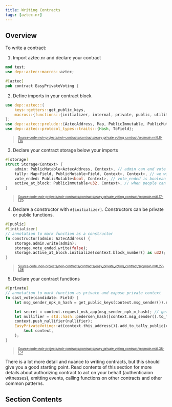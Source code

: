 ```yaml
---
title: Writing Contracts
tags: [aztec.nr]
---
```



## Overview

To write a contract:

1. Import aztec.nr and declare your contract

```rust
mod test;
use dep::aztec::macros::aztec;

#[aztec]
pub contract EasyPrivateVoting {
```

2. Define imports in your contract block

```rust title="imports" showLineNumbers
use dep::aztec::{
    keys::getters::get_public_keys,
    macros::{functions::{initializer, internal, private, public, utility}, storage::storage},
};
use dep::aztec::prelude::{AztecAddress, Map, PublicImmutable, PublicMutable};
use dep::aztec::protocol_types::traits::{Hash, ToField};
```

> <sup>
>   <sub>
>     <a
>       href="https://github.com/AztecProtocol/aztec-packages/blob/master/noir-projects/noir-contracts/contracts/easy_private_voting_contract/src/main.nr#L8-L16"
>       target="_blank"
>       rel="noopener noreferrer"
>     >
>       Source code:
>       noir-projects/noir-contracts/contracts/easy_private_voting_contract/src/main.nr#L8-L16
>     </a>
>   </sub>
> </sup>

3. Declare your contract storage below your imports

```rust title="storage_struct" showLineNumbers
#[storage]
struct Storage<Context> {
    admin: PublicMutable<AztecAddress, Context>, // admin can end vote
    tally: Map<Field, PublicMutable<Field, Context>, Context>, // we will store candidate as key and number of votes as value
    vote_ended: PublicMutable<bool, Context>, // vote_ended is boolean
    active_at_block: PublicImmutable<u32, Context>, // when people can start voting
}
```

> <sup>
>   <sub>
>     <a
>       href="https://github.com/AztecProtocol/aztec-packages/blob/master/noir-projects/noir-contracts/contracts/easy_private_voting_contract/src/main.nr#L17-L25"
>       target="_blank"
>       rel="noopener noreferrer"
>     >
>       Source code:
>       noir-projects/noir-contracts/contracts/easy_private_voting_contract/src/main.nr#L17-L25
>     </a>
>   </sub>
> </sup>

4. Declare a constructor with `#[initializer]`. Constructors can be private or public functions.

```rust title="constructor" showLineNumbers
#[public]
#[initializer]
// annotation to mark function as a constructor
fn constructor(admin: AztecAddress) {
    storage.admin.write(admin);
    storage.vote_ended.write(false);
    storage.active_at_block.initialize(context.block_number() as u32);
}
```

> <sup>
>   <sub>
>     <a
>       href="https://github.com/AztecProtocol/aztec-packages/blob/master/noir-projects/noir-contracts/contracts/easy_private_voting_contract/src/main.nr#L27-L36"
>       target="_blank"
>       rel="noopener noreferrer"
>     >
>       Source code:
>       noir-projects/noir-contracts/contracts/easy_private_voting_contract/src/main.nr#L27-L36
>     </a>
>   </sub>
> </sup>

5. Declare your contract functions

```rust title="cast_vote" showLineNumbers
#[private]
// annotation to mark function as private and expose private context
fn cast_vote(candidate: Field) {
    let msg_sender_npk_m_hash = get_public_keys(context.msg_sender()).npk_m.hash();

    let secret = context.request_nsk_app(msg_sender_npk_m_hash); // get secret key of caller of function
    let nullifier = std::hash::pedersen_hash([context.msg_sender().to_field(), secret]); // derive nullifier from sender and secret
    context.push_nullifier(nullifier);
    EasyPrivateVoting::at(context.this_address()).add_to_tally_public(candidate).enqueue(
        &mut context,
    );
}
```

> <sup>
>   <sub>
>     <a
>       href="https://github.com/AztecProtocol/aztec-packages/blob/master/noir-projects/noir-contracts/contracts/easy_private_voting_contract/src/main.nr#L38-L51"
>       target="_blank"
>       rel="noopener noreferrer"
>     >
>       Source code:
>       noir-projects/noir-contracts/contracts/easy_private_voting_contract/src/main.nr#L38-L51
>     </a>
>   </sub>
> </sup>

There is a lot more detail and nuance to writing contracts, but this should give you a good starting point.
Read contents of this section for more details about authorizing contract to act on your behalf (authenticaion witnesses),
emitting events, calling functions on other contracts and other common patterns.

## Section Contents

<DocCardList />
